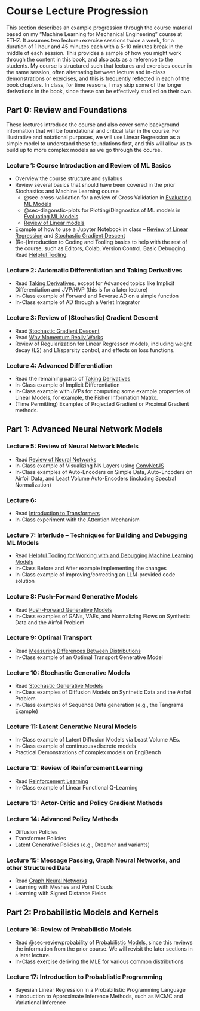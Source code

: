 # Course Lecture Progression

This section describes an example progression through the course material based on my "Machine Learning for Mechanical Engineering" course at ETHZ. It assumes two lecture+exercise sessions twice a week, for a duration of 1 hour and 45 minutes each with a 5-10 minutes break in the middle of each session. This provides a sample of how you might work through the content in this book, and also acts as a reference to the students. My course is structured such that lectures and exercises occur in the same session, often alternating between lecture and in-class demonstrations or exercises, and this is frequently reflected in each of the book chapters. In class, for time reasons, I may skip some of the longer derivations in the book, since these can be effectively studied on their own.

## Part 0: Review and Foundations
These lectures introduce the course and also cover some background information that will be foundational and critical later in the course. For illustrative and notational purposes, we will use Linear Regression as a simple model to understand these foundations first, and this will allow us to build up to more complex models as we go through the course.

### Lecture 1: Course Introduction and Review of ML Basics
- Overview the course structure and syllabus
- Review several basics that should have been covered in the prior Stochastics and Machine Learning course
    - @sec-cross-validation for a review of Cross Validation in [Evaluating ML Models](../part1/evaluating_models.qmd)
    - @sec-diagonstic-plots for Plotting/Diagnostics of ML models in [Evaluating ML Models](../part1/evaluating_models.qmd)
    - [Review of Linear models](../part2/review_linear_models.qmd)
- Example of how to use a Jupyter Notebook in class -- [Review of Linear Regression](../part2/review_linear_models.qmd) and [Stochastic Gradient Descent](../part1/gradient_descent.qmd)
- (Re-)Introduction to Coding and Tooling basics to help with the rest of the course, such as Editors, Colab, Version Control, Basic Debugging. Read [Helpful Tooling](../appendices/helpful_tooling.qmd).

### Lecture 2: Automatic Differentiation and Taking Derivatives
- Read [Taking Derivatives](../part1/taking_derivatives.qmd), except for Advanced topics like Implicit Differentiation and JVP/HVP (this is for a later lecture)
- In-Class example of Forward and Reverse AD on a simple function
- In-Class example of AD through a Verlet Integrator

### Lecture 3: Review of (Stochastic) Gradient Descent
- Read [Stochastic Gradient Descent](../part1/gradient_descent.qmd)
- Read [Why Momentum Really Works](https://distill.pub/2017/momentum/)
- Review of Regularization for Linear Regresson models, including weight decay (L2) and L1/sparsity control, and effects on loss functions.

### Lecture 4: Advanced Differentiation
- Read the remaining parts of [Taking Derivatives](../part1/taking_derivatives.qmd) 
- In-Class example of Implicit Differentiation
- In-Class example with JVPs for computing some example properties of Linear Models, for example, the Fisher Information Matrix.
- (Time Permitting) Examples of Projected Gradient or Proximal Gradient methods.

## Part 1: Advanced Neural Network Models

### Lecture 5: Review of Neural Network Models
- Read [Review of Neural Networks](../part2/review_NNs.qmd)
- In-Class example of Visualizing NN Layers using [ConvNetJS](https://cs.stanford.edu/people/karpathy/convnetjs/demo/classify2d.html)
- In-Class examples of Auto-Encoders on Simple Data, Auto-Encoders on Airfoil Data, and Least Volume Auto-Encoders (including Spectral Normalization)

### Lecture 6:
- Read [Introduction to Transformers](../part2/transformers.qmd)
- In-Class experiment with the Attention Mechanism

### Lecture 7: Interlude -- Techniques for Building and Debugging ML Models
- Read [Helpful Tooling for Working with and Debugging Machine Learning Models](../appendices/helpful_tooling.qmd)
- In-Class Before and After example implementing the changes
- In-Class example of improving/correcting an LLM-provided code solution

### Lecture 8: Push-Forward Generative Models
- Read [Push-Forward Generative Models](../part2/generative_models_pushforward.qmd)
- In-Class examples of GANs, VAEs, and Normalizing Flows on Synthetic Data and the Airfoil Problem

### Lecture 9: Optimal Transport
- Read [Measuring Differences Between Distributions](../part1/measuring_distributions.qmd)
- In-Class example of an Optimal Transport Generative Model

### Lecture 10: Stochastic Generative Models
- Read [Stochastic Generative Models](../part2/generative_models_stochastic.qmd)
- In-Class examples of Diffusion Models on Synthetic Data and the Airfoil Problem
- In-Class examples of Sequence Data generation (e.g., the Tangrams Example)

### Lecture 11: Latent Generative Neural Models
- In-Class example of Latent Diffusion Models via Least Volume AEs.
- In-Class example of continuous+discrete models
- Practical Demonstrations of complex models on EngiBench

### Lecture 12: Review of Reinforcement Learning
- Read [Reinforcement Learning](../part2/reinforcement_learning.qmd)
- In-Class example of Linear Functional Q-Learning

### Lecture 13: Actor-Critic and Policy Gradient Methods

### Lecture 14: Advanced Policy Methods
- Diffusion Policies
- Transformer Policies
- Latent Generative Policies (e.g., Dreamer and variants)

### Lecture 15: Message Passing, Graph Neural Networks, and other Structured Data
- Read [Graph Neural Networks](../part2/graph_neural_networks.qmd)
- Learning with Meshes and Point Clouds
- Learning with Signed Distance Fields

## Part 2: Probabilistic Models and Kernels

### Lecture 16: Review of Probabilistic Models
- Read @sec-reviewprobability of [Probabilistic Models](../part2/probabilistic_models.qmd), since this reviews the information from the prior course. We will revisit the later sections in a later lecture.
- In-Class exercise deriving the MLE for various common distributions

### Lecture 17: Introduction to Probablistic Programming
- Bayesian Linear Regression in a Probabilistic Programming Language
- Introduction to Approximate Inference Methods, such as MCMC and Variational Inference

